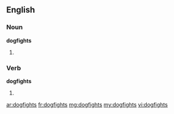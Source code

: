 ==English==

===Noun===
'''dogfights'''

# {{plural of|[[dogfight]]}}

===Verb===
'''dogfights'''

# {{third-person singular of|[[dogfight]]}}

[[ar:dogfights]]
[[fr:dogfights]]
[[mg:dogfights]]
[[my:dogfights]]
[[vi:dogfights]]